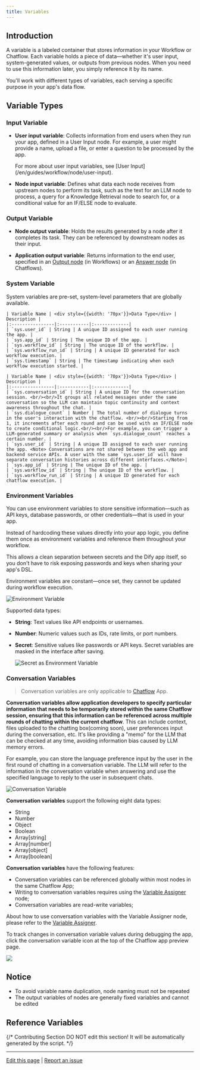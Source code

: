 ```yaml
---
title: Variables
---
```


## Introduction

A variable is a labeled container that stores information in your Workflow or Chatflow. Each variable holds a piece of data—whether it's user input, system-generated values, or outputs from previous nodes. When you need to use this information later, you simply reference it by its name.

You'll work with different types of variables, each serving a specific purpose in your app's data flow.

## Variable Types

### Input Variable

- **User input variable**: Collects information from end users when they run your app, defined in a User Input node. For example, a user might provide a name, upload a file, or enter a question to be processed by the app.

  <Tip>
    For more about user input variables, see [User Input](/en/guides/workflow/node/user-input).
  </Tip>

- **Node input variable**: Defines what data each node receives from upstream nodes to perform its task, such as the text for an LLM node to process, a query for a Knowledge Retrieval node to search for, or a conditional value for an IF/ELSE node to evaluate.

### Output Variable

- **Node output variable**: Holds the results generated by a node after it completes its task. They can be referenced by downstream nodes as their input.

- **Application output variable**: Returns information to the end user, specified in an [Output node](/en/guides/workflow/node/output) (in Workflows) or an [Answer node](/en/guides/workflow/node/answer) (in Chatflows).

### System Variable

System variables are pre-set, system-level parameters that are globally available.

<Tabs>
  <Tab title="Workflow">

    | Variable Name | <div style={{width: '70px'}}>Data Type</div> | Description |
    |:----------------|:-----------|:-------------|
    | `sys.user_id` | String | A unique ID assigned to each user running the app. |
    | `sys.app_id` | String | The unique ID of the app. |
    | `sys.workflow_id` | String | The unique ID of the workflow. |
    | `sys.workflow_run_id` | String | A unique ID generated for each workflow execution. |
    | `sys.timestamp` | String | The timestamp indicating when each workflow execution started. |

  </Tab>

  <Tab title="Chatflow">
    
    | Variable Name | <div style={{width: '70px'}}>Data Type</div> | Description |
    |:----------------|:-----------|:-------------|
    | `sys.conversation_id` | String | A unique ID for the conversation session. <br/><br/>It groups all related messages under the same conversation so the LLM can maintain topic continuity and context awareness throughout the chat. |
    | `sys.dialogue_count` | Number | The total number of dialogue turns in the user's interaction with the chatflow. <br/><br/>Starting from 1, it increments after each round and can be used with an IF/ELSE node to create conditional logic.<br/><br/>For example, you can trigger a LLM-generated summary or analysis when `sys.dialogue_count` reaches a certain number. |
    | `sys.user_id` | String | A unique ID assigned to each user running the app. <Note> Conversations are not shared between the web app and backend service APIs. A user with the same `sys.user_id` will have separate conversation histories across different interfaces.</Note>|
    | `sys.app_id` | String | The unique ID of the app. |
    | `sys.workflow_id` | String | The unique ID of the workflow. |
    | `sys.workflow_run_id` | String | A unique ID generated for each chatflow execution. |

  </Tab>
</Tabs>

### Environment Variables

You can use environment variables to store sensitive information—such as API keys, database passwords, or other credentials—that is used in your app. 

Instead of hardcoding these values directly into your app logic, you define them once as environment variables and reference them throughout your workflow.

This allows a clean separation between secrets and the Dify app itself, so you don't have to risk exposing passwords and keys when sharing your app's DSL.

<Info>
  Environment variables are constant—once set, they cannot be updated during workflow execution.
</Info>

![Environment Variable](/images/environment_variable.png)

Supported data types:

- **String**: Text values like API endpoints or usernames.
- **Number**: Numeric values such as IDs, rate limits, or port numbers.
- **Secret**: Sensitive values like passwords or API keys. Secret variables are masked in the interface after saving.

  ![Secret as Environment Variable](/images/environment_variable_pwd.png)

### Conversation Variables

> Conversation variables are only applicable to [Chatflow](/en/guides/workflow/key-concepts#chatflow-and-workflow) App.

**Conversation variables allow application developers to specify particular information that needs to be temporarily stored within the same Chatflow session, ensuring that this information can be referenced across multiple rounds of chatting within the current chatflow**. This can include context, files uploaded to the chatting box(coming soon), user preferences input during the conversation, etc. It's like providing a "memo" for the LLM that can be checked at any time, avoiding information bias caused by LLM memory errors.

For example, you can store the language preference input by the user in the first round of chatting in a conversation variable. The LLM will refer to the information in the conversation variable when answering and use the specified language to reply to the user in subsequent chats.

![Conversation Variable](https://assets-docs.dify.ai/dify-enterprise-mintlify/en/guides/workflow/c04285fec92f13a20ccbd3e21361a30d.png)

**Conversation variables** support the following eight data types:

* String
* Number
* Object
* Boolean
* Array\[string]
* Array\[number]
* Array\[object]
* Array\[boolean]

**Conversation variables** have the following features:

* Conversation variables can be referenced globally within most nodes in the same Chatflow App;
* Writing to conversation variables requires using the [Variable Assigner](/en/guides/workflow/node/variable-assigner) node;
* Conversation variables are read-write variables;

About how to use conversation variables with the Variable Assigner node, please refer to the [Variable Assigner](/en/guides/workflow/node/variable-assigner).

To track changes in conversation variable values during debugging the app, click the conversation variable icon at the top of the Chatflow app preview page.

![](https://assets-docs.dify.ai/2024/11/cc8067fa4c96436f037f8210ebe3f65c.png)

## Notice

* To avoid variable name duplication, node naming must not be repeated
* The output variables of nodes are generally fixed variables and cannot be edited

## Reference Variables


{/*
Contributing Section
DO NOT edit this section!
It will be automatically generated by the script.
*/}

---

[Edit this page](https://github.com/langgenius/dify-docs/edit/main/en/guides/workflow/variables.mdx) | [Report an issue](https://github.com/langgenius/dify-docs/issues/new?template=docs.yml)


